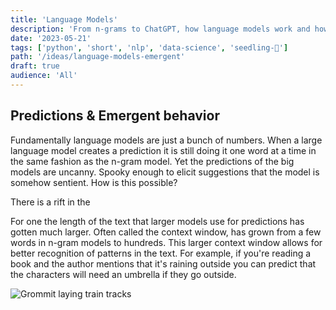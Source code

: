 ```yaml
---
title: 'Language Models'
description: 'From n-grams to ChatGPT, how language models work and how they can be used to solve real-world problems.'
date: '2023-05-21'
tags: ['python', 'short', 'nlp', 'data-science', 'seedling-🌱']
path: '/ideas/language-models-emergent'
draft: true
audience: 'All'
---
```


## Predictions & Emergent behavior

Fundamentally language models are just a bunch of numbers. When a large language model creates a prediction it is still doing it one word at a time in the same fashion as the n-gram model. Yet the predictions of the big models are uncanny. Spooky enough to elicit suggestions that the model is somehow sentient. How is this possible?

There is a rift in the 

For one the length of the text that larger models use for predictions has gotten much larger. Often called the context window, has grown from a few words in n-gram models to hundreds. This larger context window allows for better recognition of patterns in the text. For example, if you're reading a book and the author mentions that it's raining outside you can predict that the characters will need an umbrella if they go outside.

![Grommit laying train tracks](./grommit-train-tracks.jpeg)
